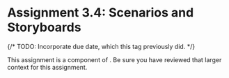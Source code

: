 
# Assignment 3.4: Scenarios and Storyboards

<UnderDevelopment display={true} />

{/*
TODO: Incorporate due date, which this tag previously did.
<CollapseProjectMilestone assignment={calendarData.assignments.assignment1a}>
*/}

This assignment is a component of <SiteLink linkKey={SiteLinks.milestone_3_top}/>.
Be sure you have reviewed that larger context for this assignment.
